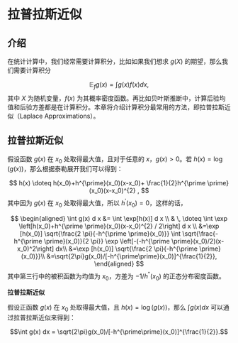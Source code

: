 # 拉普拉斯近似 {#laplace}


## 介绍

在统计计算中，我们经常需要计算积分，比如如果我们想求 $g(X)$ 的期望，那么我们需要计算积分 

$$
\mathbb{E}_{f} g(x)=\int g(x) f(x) d x,
$$
其中 $X$ 为随机变量，$f(x)$ 为其概率密度函数。再比如贝叶斯推断中，计算后验均值和后验方差都是在计算积分。本章将介绍计算积分最常用的方法，即拉普拉斯近似（Laplace Approximations）。

## 拉普拉斯近似

假设函数 $g(x)$ 在 $x_0$ 处取得最大值，且对于任意的 $x$，$g(x) > 0$。若 $h(x) = \log(g(x))$，那么根据泰勒展开我们可以得到：

$$
h(x) \doteq h(x_0)+h^{\prime}(x_0)(x-x_0)+ \frac{1}{2}h^{\prime \prime}(x_0)(x-x_0)^{2} ,
$$
其中因为 $g(x)$ 在 $x_0$ 处取得最大值，所以 $h^{\prime}(x_0) = 0$，这样的话，

$$
\begin{aligned} \int g(x) d x 
&= \int \exp[h(x)] d x \\
& \, \doteq \int \exp \left[h(x_0)+h^{\prime \prime}(x_0)(x-x_0)^{2} / 2\right] d x \\
&=\exp [h(x_0)] \sqrt{\frac{2 \pi}{-h^{\prime \prime}(x_0)}} \int \sqrt{\frac{-h^{\prime \prime}(x_0)}{2 \pi}} \exp \left[-(-h^{\prime \prime}(x_0)/2)(x-x_0)^2\right] dx\\
&=\exp [h(x_0)] \sqrt{\frac{2 \pi}{-h^{\prime \prime}(x_0)}}\\
&=\sqrt{2\pi}g(x_0)/[-h^{\prime\prime}(x_0)]^{\frac{1}{2}},
\end{aligned}
$$
其中第三行中的被积函数为均值为 $x_0$，方差为 $-1/h^{\prime\prime}(x_0)$ 的正态分布密度函数。


::::{.method}
::: {.center data-latex=""}
**拉普拉斯近似**
:::


假设正函数 $g(x)$ 在 $x_0$ 处取得最大值，且 $h(x) = \log(g(x))$，那么 $\int g(x) dx$ 可以通过拉普拉斯近似来得到：

$$\int g(x) dx = \sqrt{2\pi}g(x_0)/[-h^{\prime\prime}(x_0)]^{\frac{1}{2}}.$$
::::
